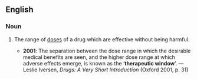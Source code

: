 {{also|therapeutic-window}}
==English==
{{wikipedia}}

===Noun===
{{en-noun}}

# {{lb|en|pharmacology}} The range of [[doses]] of a drug which are effective without being harmful.
#* '''2001''': The separation between the dose range in which the desirable medical benefits are seen, and the higher dose range at which adverse effects emerge, is known as the ‘'''therapeutic window'''’. — Leslie Iversen, ''Drugs: A Very Short Introduction'' (Oxford 2001, p. 31)